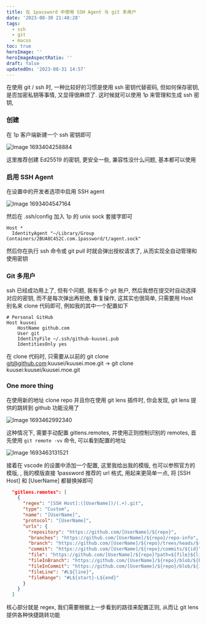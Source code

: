 ```yaml
---
title: 在 1password 中使用 SSH Agent 与 git 多用户
date: '2023-08-30 21:48:28'
tags:
  - ssh
  - git
  - macos
toc: true
heroImage: ''
heroImageAspectRatio: ''
draft: false
updatedOn: '2023-08-31 14:57'
---
```


在使用 git / ssh 时, 一种比较好的习惯是使用 ssh 密钥代替密码, 但如何保存密钥, 是否加密私钥等事情, 又显得很麻烦了. 这时候就可以使用 1p 来管理和生成 ssh 密钥,

### 创建

在 1p 客户端新建一个 ssh 密钥即可

![Image 1693404258884](/images/7ef81df900b1549d4117a0a7a555505b6623a75f249abbf213d2083f250746e2.png)

这里推荐创建 Ed25519 的密钥, 更安全一些, 兼容性没什么问题, 基本都可以使用

### 启用 SSH Agent

在设置中的开发者选项中启用 SSH agent

![Image 1693404547164](/images/6a64664751cb488564e86a6ac7d02ff80555d4c617664f9f1ca76ac34e0337aa.png)

然后在 .ssh/config 加入 1p 的 unix sock 套接字即可

```
Host *
  IdentityAgent "~/Library/Group Containers/2BUA8C4S2C.com.1password/t/agent.sock"
```

然后你在执行 ssh 命令或 git pull 时就会弹出授权请求了, 从而实现全自动管理和使用密钥

### Git 多用户

ssh 已经成功用上了, 但有个问题, 我有多个 git 账户, 然后我想在提交时自动选择对应的密钥, 而不是每次弹出再拒绝, 重复操作, 这其实也很简单, 只需要用 Host 别名来 clone 代码即可, 例如我的其中一个配置如下

```
# Personal GitHub
Host kuusei
    HostName github.com
    User git
    IdentityFile ~/.ssh/github-kuusei.pub
    IdentitiesOnly yes
```

在 clone 代码时, 只需要从以前的 git clone git@github.com:kuusei/kuusei.moe.git -> git clone kuusei:kuusei/kuusei.moe.git

### One more thing

在使用新的地址 clone repo 并且你在使用 git lens 插件时, 你会发现, git lens 提供的跳转到 github 功能没用了

![Image 1693462992340](/images/8c76629f064dd6f55cacc53883b5408b5cd36d1318ff853998437a233e118890.png)

这种情况下, 需要手动配置 gitlens.remotes, 并使用正则控制识别的 remotes, 首先使用 `git remote -vv` 命令, 可以看到配置的地址

![Image 1693463131521](/images/f117dd8230cc6effec6bd97556c2a2b55db6d9a7fa25bba0f0067df9b21f7ea9.png)

接着在 vscode 的设置中添加一个配置, 这里我给出我的模版, 也可以参照官方的模版, <LinkCard
  url="https://help.gitkraken.com/gitlens/gitlens-settings/#remote-provider-integration-settings"
  symbol="@"
  title="remote-provider-integration-settings"
  description="" 
/>, 我的模版直接 1password 推荐的 url 格式, 用起来更简单一点, 将 [SSH Host] 和 [UserName] 都替换掉即可

```json
  "gitlens.remotes": [
    {
      "regex": "[SSH Host]:([UserName])/(.+).git",
      "type": "Custom",
      "name": "[UserName]",
      "protocol": "[UserName]",
      "urls": {
        "repository": "https://github.com/[UserName]/${repo}",
        "branches": "https://github.com/[UserName]/${repo}/repo-info",
        "branch": "https://github.com/[UserName]/${repo}/trees/heads/${branch}",
        "commit": "https://github.com/[UserName]/${repo}/commits/${id}",
        "file": "https://github.com/[UserName]/${repo}?path=${file}${line}",
        "fileInBranch": "https://github.com/[UserName]/${repo}/blob/${branch}/${file}${line}",
        "fileInCommit": "https://github.com/[UserName]/${repo}/blob/${id}/${file}${line}",
        "fileLine": "#L${line}",
        "fileRange": "#L${start}-L${end}"
      }
    }
  ]
```

核心部分就是 regex, 我们需要根据上一步看到的路径来配置正则, 从而让 git lens 提供各种快捷跳转功能
